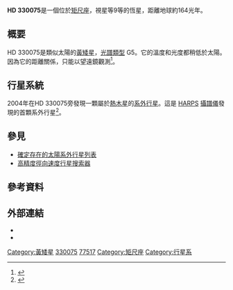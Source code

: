{{Starbox begin
| name = [[HD星表|HD 330075]]
}}
{{Starbox observe 
| epoch = [[J2000.0|J2000.0]]
| constell = [[矩尺座|矩尺座]]
| ra = {{RA|15|49|37.6913}}<ref name="SIMBAD"/>
| dec = {{DEC|–49|57|48.692}}<ref name="SIMBAD"/>
| appmag_v = 9.36<ref name="SIMBAD"/>
}}
{{Starbox character
| class = G5<ref name="SIMBAD"/>
| appmag_1_passband = B
| appmag_1 = ~10.3<ref name="SIMBAD"/>
| appmag_2_passband = V
| appmag_2 = 9.36<ref name="SIMBAD"/>
}}
{{Starbox astrometry
| radial_v = 
| prop_mo_ra = -235.58 ±1.41 <ref name="SIMBAD"/>
| prop_mo_dec = -94.14 ±1.18<ref name="SIMBAD"/>
| parallax = 19.92<ref name="SIMBAD"/>
| p_error = 1.49<ref name="SIMBAD"/>
| dist_ly = 163.7
| dist_pc = 50.2
| absmag_v =
}}
{{Starbox detail
| mass = 0.95
| radius = 
| temperature = 6295
| metal = 0.03 Fe/H
| age = 62.1億
}}
{{Starbox catalog
| names = NLTT 41237, CPD-49 8621, HIP 77517, PPM 321068, CD-49 10033, LTT 6312, SAO 226248, 
CPC 0 14030, HIC 77517, PLX 3572<ref name="SIMBAD"/>
}}
{{Starbox reference
| Simbad=HD+330075
| EPE=HD+330075
}}
{{Starbox end}}

'''HD 330075'''是一個位於[[矩尺座|矩尺座]]，視星等9等的恆星，距離地球約164光年。 

==概要==
HD 330075是類似太陽的[[黃矮星|黃矮星]]，[[恆星光譜|光譜類型]] G5。它的溫度和光度都稍低於太陽。因為它的距離關係，只能以望遠鏡觀測<ref name="SIMBAD">{{cite web
| url=http://simbad.u-strasbg.fr/simbad/sim-id?Ident=HD+330075
| title=SIMBAD query result: NLTT 41237  -- High proper-motion Star
| work=[[SIMBAD|SIMBAD]]
| publisher=[[史特拉斯堡天文數據中心|Centre de Données astronomiques de Strasbourg]]
| accessdate=2009-05-22
| archive-date=2018-02-07
| archive-url=https://web.archive.org/web/20180207123244/http://simbad.u-strasbg.fr/simbad/sim-id?Ident=HD+330075
| dead-url=no
}}</ref>。

== 行星系統 ==
2004年在HD 330075旁發現一顆屬於[[熱木星|熱木星]]的[[系外行星|系外行星]]。這是 [[HARPS|HARPS]] [[攝譜儀|攝譜儀]]發現的首顆系外行星<ref name="HARPS">{{cite journal
| journal=[[Astronomy_and_Astrophysics|Astronomy and Astrophysics]]
| title=The HARPS search for southern extra-solar planets I. HD 330075 b: A new "hot Jupiter"
| author=Pepe ''et al.''
| url=http://www.aanda.org/index.php?option=article&access=standard&Itemid=129&url=/articles/aa/pdf/2004/31/aa0389-04.pdf
| volume=423
| pages=385–389
| year=2004
| doi=10.1051/0004-6361:20040389
| last2=Mayor
| first2=M.
| last3=Queloz
| first3=D.
| last4=Benz
| first4=W.
| last5=Bonfils
| first5=X.
| last6=Bouchy
| first6=F.
| last7=Lo Curto
| first7=G.
| last8=Lovis
| first8=C.
| last9=Mégevand
| first9=D.
| bibcode=2004A&A...423..385P
| arxiv=astro-ph/0405252
| deadurl=yes
| archiveurl=https://web.archive.org/web/20070621205141/http://www.aanda.org/index.php?option=article&access=standard&Itemid=129&url=%2Farticles%2Faa%2Fpdf%2F2004%2F31%2Faa0389-04.pdf
| archivedate=2007-06-21
| access-date=2017-09-05
}}</ref>。

{{OrbitboxPlanet begin}}
{{OrbitboxPlanet
| exoplanet = [[HD_330075_b|HD 330075 b]]
| mass = 0.76
| period = 3.369 ±0.004
| semimajor = 0.043
| eccentricity = 0
}}
{{Orbitbox end}}

== 參見 ==
* [[確定存在的太陽系外行星列表|確定存在的太陽系外行星列表]]
* [[高精度徑向速度行星搜索器|高精度徑向速度行星搜索器]]

==參考資料==
{{reflist}}

== 外部連結 ==
* {{cite web | url=http://www.extrasolar.net/planettour.asp?StarCatId=normal&StarId=260 | title=HD 330075 | work=Extrasolar Visions | accessdate=2008-08-16 | deadurl=yes | archiveurl=https://web.archive.org/web/20110605071435/http://www.extrasolar.net/planettour.asp?StarCatId=normal&StarId=260 | archivedate=2011-06-05 }}
* {{cite web
 |url          = http://media4.obspm.fr/exoplanets/base/etoile.php?nom=HD+330075
 |title        = HD 330075
 |work         = Exoplanets
 |accessdate   = 2009-05-22
 |archive-url  = https://web.archive.org/web/20091125000631/http://media4.obspm.fr/exoplanets/base/etoile.php?nom=HD+330075
 |archive-date = 2009-11-25
 |dead-url     = yes
}}

{{Sky|15|49|37.6913|-|49|57|48.692|163.7}}

[[Category:黃矮星|Category:黃矮星]]
[[Category:HD和HDE天體|330075]]
[[Category:HIP天體|77517]]
[[Category:矩尺座|Category:矩尺座]]
[[Category:行星系|Category:行星系]]
